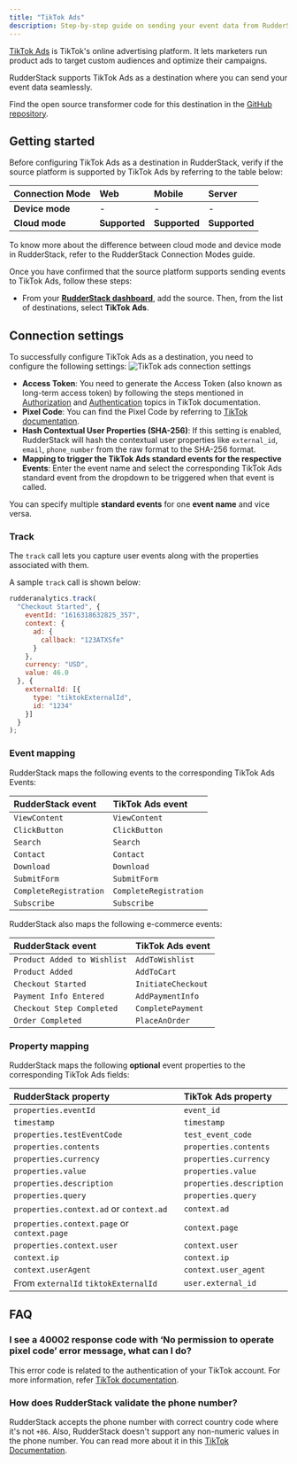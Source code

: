 ```yaml
---
title: "TikTok Ads"
description: Step-by-step guide on sending your event data from RudderStack to TikTok Ads.
---
```


[TikTok Ads](https://www.tiktok.com/business/en/apps/tiktok?tt4b_lang_redirect=1") is TikTok's online advertising platform. It lets marketers run product ads to target custom audiences and optimize their campaigns.

RudderStack supports TikTok Ads as a destination where you can send your event data seamlessly.

<div class="infoBlock">
Find the open source transformer code for this destination in the <a href="https://github.com/rudderlabs/rudder-transformer/tree/master/v0/destinations/tiktok_ads">GitHub repository</a>.
</div>

## Getting started

Before configuring TikTok Ads as a destination in RudderStack, verify if the source platform is supported by TikTok Ads by referring to the table below:

| **Connection Mode** | **Web**       | **Mobile**    | **Server**    |
| :------------------ | :------------ | :------------ | :------------ |
| **Device mode**     |  -            | -             | -             |
| **Cloud mode**      | **Supported** | **Supported** | **Supported** |

<div class="infoBlock">
To know more about the difference between cloud mode and device mode in RudderStack, refer to the <Link to="/destinations/rudderstack-connection-modes/">RudderStack Connection Modes</Link> guide.
</div>

Once you have confirmed that the source platform supports sending events to TikTok Ads, follow these steps:

- From your [**RudderStack dashboard**](https://app.rudderstack.com/), add the source. Then, from the list of destinations, select **TikTok Ads**.

## Connection settings

To successfully configure TikTok Ads as a destination, you need to configure the following settings:
<img src="../../assets/event-stream-destinations/tiktokads-connection-settings.png" alt="TikTok ads connection settings"/>

- **Access Token**: You need to generate the Access Token (also known as long-term access token) by following the steps mentioned in <a href="https://ads.tiktok.com/marketing_api/docs?id=1701890912382977">Authorization</a> and <a href="https://ads.tiktok.com/marketing_api/docs?id=1701890914536450">Authentication</a> topics in TikTok documentation.
- **Pixel Code**: You can find the Pixel Code by referring to <a href="https://ads.tiktok.com/gateway/docs/index?identify_key=2b9b4278e47b275f36e7c39a4af4ba067d088e031d5f5fe45d381559ac89ba48&language=ENGLISH&doc_id=1701890979375106#item-link-Where%20to%20Find%20pixel_code">TikTok documentation</a>.
- **Hash Contextual User Properties (SHA-256)**: If this setting is enabled, RudderStack will hash the contextual user properties like `external_id`, `email`, `phone_number` from the raw format to the SHA-256 format.
- **Mapping to trigger the TikTok Ads standard events for the respective Events**: Enter the event name and select the corresponding <Link to="https://ads.tiktok.com/help/article?aid=10028">TikTok Ads standard event</Link> from the dropdown to be triggered when that event is called.

<div class="successBlock">
You can specify multiple <strong>standard events</strong> for one <strong>event name</strong> and vice versa.
</div>

### Track

The <Link to="/event-spec/standard-events/track/">`track`</Link> call lets you capture user events along with the properties associated with them.

A sample `track` call is shown below:

```javascript
rudderanalytics.track(
  "Checkout Started", {
    eventId: "1616318632825_357",
    context: {
      ad: {
        callback: "123ATXSfe"
      }
    },
    currency: "USD",
    value: 46.0
  }, {
    externalId: [{
      type: "tiktokExternalId",
      id: "1234"
    }]
  }
);
```

### Event mapping

RudderStack maps the following events to the corresponding TikTok Ads Events:

| RudderStack event | TikTok Ads event |
| :------------------------------- | :--------------------------|
| `ViewContent` | `ViewContent` |
| `ClickButton` | `ClickButton` |
| `Search` | `Search` |
| `Contact` | `Contact` |
| `Download` |  `Download` |
| `SubmitForm`| `SubmitForm` |
| `CompleteRegistration` | `CompleteRegistration` |
| `Subscribe` | `Subscribe` |

RudderStack also maps the following <Link to="/event-spec/ecommerce-events-spec/">e-commerce events</Link>:

| RudderStack event | TikTok Ads event |
| :------------------------------- | :--------------------------|
| `Product Added to Wishlist` | `AddToWishlist` |
| `Product Added` | `AddToCart` |
| `Checkout Started` | `InitiateCheckout` |
| `Payment Info Entered` | `AddPaymentInfo` |
| `Checkout Step Completed` | `CompletePayment` |
| `Order Completed` | `PlaceAnOrder` |

### Property mapping

RudderStack maps the following **optional** event properties to the corresponding TikTok Ads fields:

| RudderStack property | TikTok Ads property |
| :-------------- | :------------------|
| `properties.eventId` | `event_id` |
| `timestamp` | `timestamp` |
| `properties.testEventCode` | `test_event_code` |
| `properties.contents` | `properties.contents` |
| `properties.currency` | `properties.currency` |
| `properties.value` | `properties.value` |
| `properties.description` | `properties.description` |
| `properties.query` | `properties.query` |
| `properties.context.ad` or `context.ad` | `context.ad` |
| `properties.context.page` or `context.page` | `context.page` |
| `properties.context.user` | `context.user` |
| `context.ip` | `context.ip` |
| `context.userAgent` | `context.user_agent` |
| From `externalId` `tiktokExternalId` | `user.external_id` |

## FAQ

### I see a 40002 response code with ‘No permission to operate pixel code’ error message, what can I do?

This error code is related to the authentication of your TikTok account. For more information, refer <a href="https://ads.tiktok.com/gateway/docs/index?identify_key=2b9b4278e47b275f36e7c39a4af4ba067d088e031d5f5fe45d381559ac89ba48&language=ENGLISH&doc_id=1701890979375106#item-link-FAQ">TikTok documentation</a>.

### How does RudderStack validate the phone number?

RudderStack accepts the phone number with correct country code where it's not `+86`. Also, RudderStack doesn't support any non-numeric values in the phone number. You can read more about it in this [TikTok Documentation](https://ads.tiktok.com/marketing_api/docs?id=1701890979375106).
